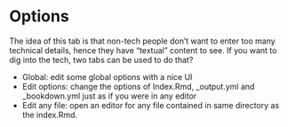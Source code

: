 # Options

The idea of this tab is that non-tech people don't want to enter too many technical details, hence they have “textual” content to see. If you want to dig into the tech, two tabs can be used to do that?

<ul>
<li>Global: edit some global options with a nice UI</li>
<li>Edit options: change the options of Index.Rmd, _output.yml and _bookdown.yml just as if you were in any editor</li>
<li>Edit any file: open an editor for any file contained in same directory as the index.Rmd.</li>
</ul>
 

